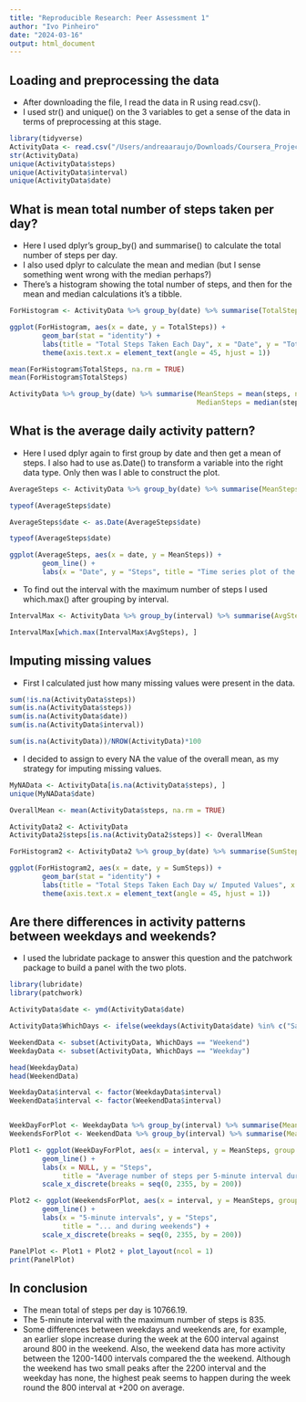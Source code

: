 ```yaml
---
title: "Reproducible Research: Peer Assessment 1"
author: "Ivo Pinheiro"
date: "2024-03-16"
output: html_document
---
```


## Loading and preprocessing the data

- After downloading the file, I read the data in R using read.csv(). 
- I used str() and unique() on the 3 variables to get a sense of the data in terms of preprocessing at this stage. 

```r

library(tidyverse)
ActivityData <- read.csv("/Users/andreaaraujo/Downloads/Coursera_Project/activity.csv")
str(ActivityData)
unique(ActivityData$steps)
unique(ActivityData$interval)
unique(ActivityData$date)

```


## What is mean total number of steps taken per day?

- Here I used dplyr's group_by() and summarise() to calculate the total number of steps per day.
- I also used dplyr to calculate the mean and median (but I sense something went wrong with the median perhaps?)
- There's a histogram showing the total number of steps, and then for the mean and median calculations it's a tibble. 

```r

ForHistogram <- ActivityData %>% group_by(date) %>% summarise(TotalSteps = sum(steps))

ggplot(ForHistogram, aes(x = date, y = TotalSteps)) +
        geom_bar(stat = "identity") +
        labs(title = "Total Steps Taken Each Day", x = "Date", y = "Total Steps") +
        theme(axis.text.x = element_text(angle = 45, hjust = 1))

mean(ForHistogram$TotalSteps, na.rm = TRUE)
mean(ForHistogram$TotalSteps)

ActivityData %>% group_by(date) %>% summarise(MeanSteps = mean(steps, na.rm = TRUE), 
                                              MedianSteps = median(steps, na.rm = TRUE))

```


## What is the average daily activity pattern?

- Here I used dplyr again to first group by date and then get a mean of steps. I also had to use as.Date() to transform a variable into the right data type. Only then was I able to construct the plot.

```r

AverageSteps <- ActivityData %>% group_by(date) %>% summarise(MeanSteps = mean(steps, na.rm = TRUE))

typeof(AverageSteps$date)

AverageSteps$date <- as.Date(AverageSteps$date)

typeof(AverageSteps$date)

ggplot(AverageSteps, aes(x = date, y = MeanSteps)) +
        geom_line() +
        labs(x = "Date", y = "Steps", title = "Time series plot of the average number of steps taken")

```

- To find out the interval with the maximum number of steps I used which.max() after grouping by interval. 

```r

IntervalMax <- ActivityData %>% group_by(interval) %>% summarise(AvgSteps = mean(steps, na.rm = TRUE))

IntervalMax[which.max(IntervalMax$AvgSteps), ]

````



## Imputing missing values

- First I calculated just how many missing values were present in the data. 

```r

sum(!is.na(ActivityData$steps))
sum(is.na(ActivityData$steps))   
sum(is.na(ActivityData$date))
sum(is.na(ActivityData$interval))

sum(is.na(ActivityData))/NROW(ActivityData)*100


````

- I decided to assign to every NA the value of the overall mean, as my strategy for imputing missing values.

```r


MyNAData <- ActivityData[is.na(ActivityData$steps), ]
unique(MyNAData$date)

OverallMean <- mean(ActivityData$steps, na.rm = TRUE)

ActivityData2 <- ActivityData  
ActivityData2$steps[is.na(ActivityData2$steps)] <- OverallMean

ForHistogram2 <- ActivityData2 %>% group_by(date) %>% summarise(SumSteps = sum(steps))

ggplot(ForHistogram2, aes(x = date, y = SumSteps)) +
        geom_bar(stat = "identity") +
        labs(title = "Total Steps Taken Each Day w/ Imputed Values", x = "Date", y = "Total Steps") +
        theme(axis.text.x = element_text(angle = 45, hjust = 1))

````

## Are there differences in activity patterns between weekdays and weekends?

- I used the lubridate package to answer this question and the patchwork package to build a panel with the two plots. 

```r

library(lubridate)
library(patchwork)

ActivityData$date <- ymd(ActivityData$date)

ActivityData$WhichDays <- ifelse(weekdays(ActivityData$date) %in% c("Saturday", "Sunday"), "Weekend", "Weekday")

WeekendData <- subset(ActivityData, WhichDays == "Weekend")
WeekdayData <- subset(ActivityData, WhichDays == "Weekday")

head(WeekdayData)
head(WeekendData)

WeekdayData$interval <- factor(WeekdayData$interval)
WeekendData$interval <- factor(WeekendData$interval)


WeekDayForPlot <- WeekdayData %>% group_by(interval) %>% summarise(MeanSteps = mean(steps, na.rm = TRUE))
WeekendsForPlot <- WeekendData %>% group_by(interval) %>% summarise(MeanSteps = mean(steps, na.rm = TRUE))

Plot1 <- ggplot(WeekDayForPlot, aes(x = interval, y = MeanSteps, group = "interval")) +
        geom_line() + 
        labs(x = NULL, y = "Steps", 
             title = "Average number of steps per 5-minute interval during the week...") +
        scale_x_discrete(breaks = seq(0, 2355, by = 200))

Plot2 <- ggplot(WeekendsForPlot, aes(x = interval, y = MeanSteps, group = "interval")) +
        geom_line() +
        labs(x = "5-minute intervals", y = "Steps", 
             title = "... and during weekends") +
        scale_x_discrete(breaks = seq(0, 2355, by = 200))

PanelPlot <- Plot1 + Plot2 + plot_layout(ncol = 1)
print(PanelPlot)

````

## In conclusion

- The mean total of steps per day is 10766.19.
- The 5-minute interval with the maximum number of steps is 835.
- Some differences between weekdays and weekends are, for example, an earlier slope increase during the week at the 600 interval against around 800 in the weekend. Also, the weekend data has more activity between the 1200-1400 intervals compared the the weekend. Although the weekend has two small peaks after the 2200 interval and the weekday has none, the highest peak seems to happen during the week round the 800 interval at +200 on average. 

